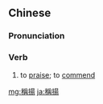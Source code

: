 {{also|称扬}}
==Chinese==
{{zh-forms|s=称扬}}

===Pronunciation===
{{zh-pron
|m=chēngyáng
|c=cing1 joeng4
|cat=v
}}

===Verb===
{{zh-verb}}

# to [[praise]]; to [[commend]]

[[mg:稱揚]]
[[ja:稱揚]]